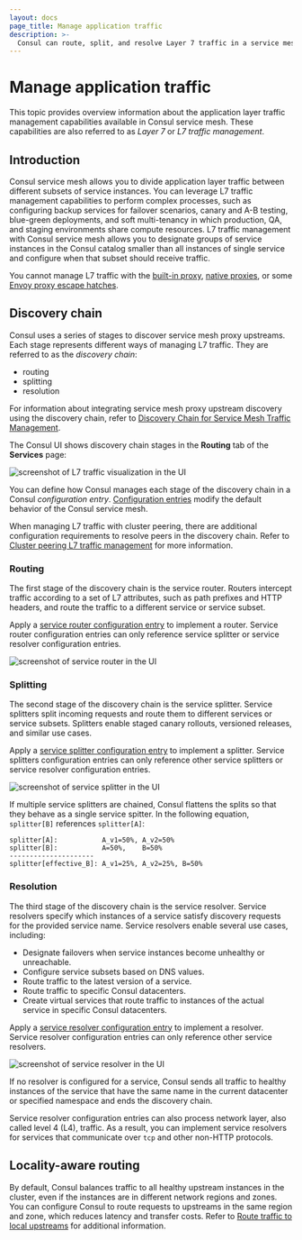 ```yaml
---
layout: docs
page_title: Manage application traffic
description: >-
  Consul can route, split, and resolve Layer 7 traffic in a service mesh to support workflows like canary testing and blue/green deployments. Learn about the three configuration entry kinds that define L7 traffic management behavior in Consul.
---
```


# Manage application traffic

This topic provides overview information about the application layer traffic management capabilities available in Consul service mesh. These capabilities are also referred to as *Layer 7* or *L7 traffic management*.

## Introduction

Consul service mesh allows you to divide application layer traffic between different subsets of service instances. You can leverage L7 traffic management capabilities to perform complex processes, such as configuring backup services for failover scenarios, canary and A-B testing, blue-green deployments, and soft multi-tenancy in which production, QA, and staging environments share compute resources. L7 traffic management with Consul service mesh allows you to designate groups of service instances in the Consul catalog smaller than all instances of single service and configure when that subset should receive traffic.

You cannot manage L7 traffic with the [built-in proxy](/consul/docs/reference/proxy/built-in),
[native proxies](/consul/docs/connect/native), or some [Envoy proxy escape hatches](/consul/docs/reference/proxy/envoy#escape-hatch-overrides).

## Discovery chain

Consul uses a series of stages to discover service mesh proxy upstreams. Each stage represents different ways of managing L7 traffic. They are referred to as the _discovery chain_: 

- routing 
- splitting 
- resolution 

For information about integrating service mesh proxy upstream discovery using the discovery chain, refer to [Discovery Chain for Service Mesh Traffic Management](/consul/docs/connect/manage-traffic/discovery-chain).

The Consul UI shows discovery chain stages in the **Routing** tab of the **Services** page:

![screenshot of L7 traffic visualization in the UI](/img/l7-routing/full.png)

You can define how Consul manages each stage of the discovery chain in a Consul _configuration entry_. [Configuration entries](/consul/docs/fundamentals/config-entry) modify the default behavior of the Consul service mesh.   

When managing L7 traffic with cluster peering, there are additional configuration requirements to resolve peers in the discovery chain. Refer to [Cluster peering L7 traffic management](/consul/docs/east-west/cluster-peering/usage/peering-traffic-management) for more information.

### Routing

The first stage of the discovery chain is the service router. Routers intercept traffic according to a set of L7 attributes, such as path prefixes and HTTP headers, and route the traffic to a different service or service subset.

Apply a [service router configuration entry](/consul/docs/reference/config-entry/service-router) to implement a router. Service router configuration entries can only reference service splitter or service resolver configuration entries.

![screenshot of service router in the UI](/img/l7-routing/Router.png)

### Splitting

The second stage of the discovery chain is the service splitter. Service splitters split incoming requests and route them to different services or service subsets. Splitters enable staged canary rollouts, versioned releases, and similar use cases.

Apply a [service splitter configuration entry](/consul/docs/reference/config-entry/service-splitter) to implement a splitter. Service splitters configuration entries can only reference other service splitters or service resolver configuration entries.

![screenshot of service splitter in the UI](/img/l7-routing/Splitter.png)

If multiple service splitters are chained, Consul flattens the splits so that they behave as a single service spitter. In the following equation, `splitter[B]` references `splitter[A]`:

```text
splitter[A]:           A_v1=50%, A_v2=50%
splitter[B]:           A=50%,    B=50%
---------------------
splitter[effective_B]: A_v1=25%, A_v2=25%, B=50%
```

### Resolution

The third stage of the discovery chain is the service resolver. Service resolvers specify which instances of a service satisfy discovery requests for the provided service name. Service resolvers enable several use cases, including: 

- Designate failovers when service instances become unhealthy or unreachable. 
- Configure service subsets based on DNS values.
- Route traffic to the latest version of a service.
- Route traffic to specific Consul datacenters.
- Create virtual services that route traffic to instances of the actual service in specific Consul datacenters.

Apply a [service resolver configuration entry](/consul/docs/reference/config-entry/service-resolver) to implement a resolver. Service resolver configuration entries can only reference other service resolvers.

![screenshot of service resolver in the UI](/img/l7-routing/Resolver.png)

If no resolver is configured for a service, Consul sends all traffic to healthy instances of the service that have the same name in the current datacenter or specified namespace and ends the discovery chain. 

Service resolver configuration entries can also process network layer, also called level 4 (L4), traffic. As a result, you can implement service resolvers for services that communicate over `tcp` and other non-HTTP protocols.

## Locality-aware routing

By default, Consul balances traffic to all healthy upstream instances in the cluster, even if the instances are in different network regions and zones. You can configure Consul to route requests to upstreams in the same region and zone, which reduces latency and transfer costs. Refer to [Route traffic to local upstreams](/consul/docs/connect/manage-traffic/route-to-local-upstreams) for additional information.